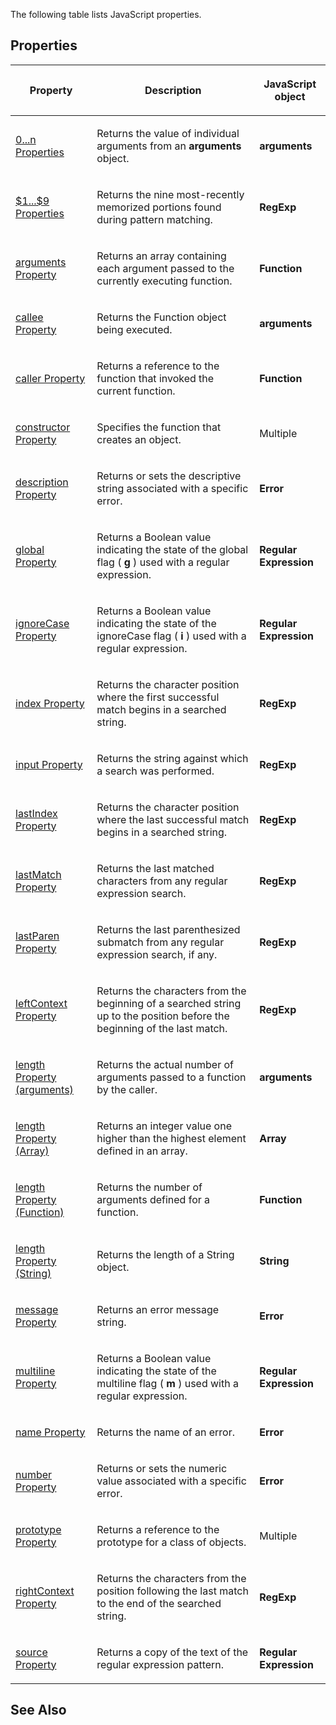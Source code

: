 The following table lists JavaScript properties.


==Properties==
{| class='wikitable'
|-
! Property
! Description
! JavaScript object
|-
| [[Objects/arguments/0 n Properties|0...n Properties]]
| Returns the value of individual arguments from an '''arguments''' object.
| '''arguments'''
|-
| [[Objects/RegExp/1 9 Properties|$1...$9 Properties]]
| Returns the nine most-recently memorized portions found during pattern matching.
| '''RegExp'''
|-
| [[Objects/Function/arguments|arguments Property]]
| Returns an array containing each argument passed to the currently executing function.
| '''Function'''
|-
| [[Objects/arguments/callee|callee Property]]
| Returns the Function object being executed.
| '''arguments'''
|-
| [[Objects/Function/caller|caller Property]]
| Returns a reference to the function that invoked the current function.
| '''Function'''
|-
| [[Objects/Object/constructor|constructor Property]]
| Specifies the function that creates an object.
| Multiple
|-
| [[Objects/Error/description|description Property]]
| Returns or sets the descriptive string associated with a specific error.
| '''Error'''
|-
| [[Objects/Regular Expression/global|global Property]]
| Returns a Boolean value indicating the state of the global flag ( '''g''' ) used with a regular expression.
| '''Regular Expression'''
|-
| [[Objects/Regular Expression/ignoreCase|ignoreCase Property]]
| Returns a Boolean value indicating the state of the ignoreCase flag ( '''i''' ) used with a regular expression.
| '''Regular Expression'''
|-
| [[Objects/RegExp/index|index Property]]
| Returns the character position where the first successful match begins in a searched string.
| '''RegExp'''
|-
| [[Objects/RegExp/input|input Property]]
| Returns the string against which a search was performed.
| '''RegExp'''
|-
| [[Objects/RegExp/lastIndex|lastIndex Property]]
| Returns the character position where the last successful match begins in a searched string.
| '''RegExp'''
|-
| [[Objects/RegExp/lastMatch|lastMatch Property]]
| Returns the last matched characters from any regular expression search.
| '''RegExp'''
|-
| [[Objects/RegExp/lastParen|lastParen Property]]
| Returns the last parenthesized submatch from any regular expression search, if any.
| '''RegExp'''
|-
| [[Objects/RegExp/leftContext|leftContext Property]]
| Returns the characters from the beginning of a searched string up to the position before the beginning of the last match.
| '''RegExp'''
|-
| [[Objects/arguments/length|length Property (arguments)]]
| Returns the actual number of arguments passed to a function by the caller.
| '''arguments'''
|-
| [[Objects/Array/length|length Property (Array)]]
| Returns an integer value one higher than the highest element defined in an array.
| '''Array'''
|-
| [[Objects/Function/length|length Property (Function)]]
| Returns the number of arguments defined for a function.
| '''Function'''
|-
| [[Objects/String/length|length Property (String)]]
| Returns the length of a String object.
| '''String'''
|-
| [[Objects/Error/message|message Property]]
| Returns an error message string.
| '''Error'''
|-
| [[Objects/Regular Expression/multiline|multiline Property]]
| Returns a Boolean value indicating the state of the multiline flag ( '''m''' ) used with a regular expression.
| '''Regular Expression'''
|-
| [[Objects/Error/name|name Property]]
| Returns the name of an error.
| '''Error'''
|-
| [[Objects/Error/number|number Property]]
| Returns or sets the numeric value associated with a specific error.
| '''Error'''
|-
| [[Objects/Object/prototype|prototype Property]]
| Returns a reference to the prototype for a class of objects.
| Multiple
|-
| [[Objects/RegExp/rightContext|rightContext Property]]
| Returns the characters from the position following the last match to the end of the searched string.
| '''RegExp'''
|-
| [[Objects/Regular Expression/source|source Property]]
| Returns a copy of the text of the regular expression pattern.
| '''Regular Expression'''
|}

==See Also==

              

              

              

              
